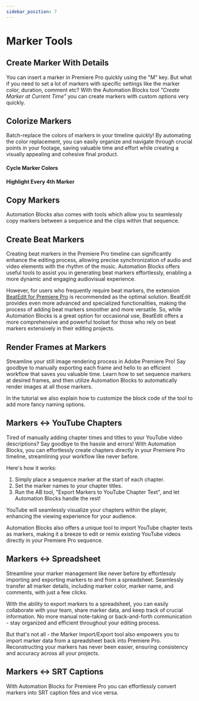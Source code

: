 ```yaml
---
sidebar_position: 7
---
```



# Marker Tools

## Create Marker With Details

<RetinaImg src="/img/tools-pr/markerTools/markerToolCreateAtCurrentTime.png" alt="Premiere Pro create marker with custom options"/>

You can insert a marker in Premiere Pro quickly using the "M" key. But what if you need to set a lot of markers with specific settings like the marker color, duration, comment etc? With the Automation Blocks tool *"Create Marker at Current Time"* you can create markers with custom options very quickly.

<Youtube id="XsD1GwrDnS8" />


## Colorize Markers

Batch-replace the colors of markers in your timeline quickly! By automating the color replacement, you can easily organize and navigate through crucial points in your footage, saving valuable time and effort while creating a visually appealing and cohesive final product.

#### Cycle Marker Colors

<RetinaImg src="/img/tools-pr/markerTools/markerToolCycleColors.png" alt="Premiere Pro cycle marker colors"/>

#### Highlight Every 4th Marker
<RetinaImg src="/img/tools-pr/markerTools/markerToolhighlightEvery4th.png" alt="Premiere Pro highlight every 4th marker"/>

<Youtube id="nt8c1MRvpfc" />


## Copy Markers 

<RetinaImg src="/img/tools-pr/markerTools/markerToolCopy.png" alt="Premiere Pro copy markers from clip to sequence and vice versa"/>

Automation Blocks also comes with tools which allow you to seamlessly copy markers between a sequence and the clips within that sequence.

<Youtube id="8cw1WFGa98A" />

## Create Beat Markers

Creating beat markers in the Premiere Pro timeline can significantly enhance the editing process, allowing precise synchronization of audio and video elements with the rhythm of the music. Automation Blocks offers useful tools to assist you in generating beat markers effortlessly, enabling a more dynamic and engaging audiovisual experience.

<Youtube id="y2jlhtsEaR0" />

However, for users who frequently require beat markers, the extension [BeatEdit for Premiere Pro](https://aescripts.com/beatedit-for-premiere-pro) is recommended as the optimal solution. BeatEdit provides even more advanced and specialized functionalities, making the process of adding beat markers smoother and more versatile. So, while Automation Blocks is a great option for occasional use, BeatEdit offers a more comprehensive and powerful toolset for those who rely on beat markers extensively in their editing projects.

<RoundButton url="https://aescripts.com/beatedit-for-premiere-pro" label="Get BeatEdit for Premiere Pro" blank/>


## Render Frames at Markers

Streamline your still image rendering process in Adobe Premiere Pro! Say goodbye to manually exporting each frame and hello to an efficient workflow that saves you valuable time. Learn how to set sequence markers at desired frames, and then utilize Automation Blocks to automatically render images at all those markers. 

In the tutorial we also explain how to customize the block code of the tool to add more fancy naming options.

<Youtube id="7z4XdZhJZGg" />

## Markers <-> YouTube Chapters

Tired of manually adding chapter times and titles to your YouTube video descriptions? Say goodbye to the hassle and errors! 
With Automation Blocks, you can effortlessly create chapters directly in your Premiere Pro timeline, streamlining your workflow like never before.

Here's how it works:

1. Simply place a sequence marker at the start of each chapter.
2. Set the marker names to your chapter titles.
3. Run the AB tool, "Export Markers to YouTube Chapter Text", and let Automation Blocks handle the rest!

YouTube will seamlessly visualize your chapters within the player, enhancing the viewing experience for your audience. 

<Youtube id="6jYFrNLj8BM" />

Automation Blocks also offers a unique tool to import YouTube chapter texts as markers, making it a breeze to edit or remix existing YouTube videos directly in your Premiere Pro sequence.

## Markers <-> Spreadsheet

Streamline your marker management like never before by effortlessly importing and exporting markers to and from a spreadsheet. Seamlessly transfer all marker details, including marker color, marker name, and comments, with just a few clicks.

<Youtube id="mfHdq3qfWw8" />

With the ability to export markers to a spreadsheet, you can easily collaborate with your team, share marker data, and keep track of crucial information. No more manual note-taking or back-and-forth communication - stay organized and efficient throughout your editing process.

But that's not all - the Marker Import/Export tool also empowers you to import marker data from a spreadsheet back into Premiere Pro. Reconstructing your markers has never been easier, ensuring consistency and accuracy across all your projects.



## Markers <-> SRT Captions

With Automation Blocks for Premiere Pro you can effortlessly convert markers into SRT caption files and vice versa.

<Youtube id="mdBS8hvOs-M" />

